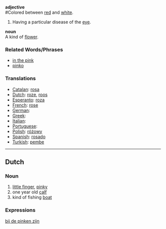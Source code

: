 '''adjective'''<br>
#Colored between [[red]] and [[white]].
#Having a particular disease of the [[eye]].

'''noun'''<br>
A kind of [[flower]].

===Related Words/Phrases===
*[[in the pink]]
*[[pinko]]

===Translations===

* [[Catalan]]: [[rosa]]
* [[Dutch]]: [[roze]], [[roos]]
* [[Esperanto]]: [[roza]]
* [[French]]: [[rose]]
* [[German]]: [[]]
* [[Greek]]: [[]]
* [[Italian]]: [[]]
* [[Portuguese]]: [[]]
* [[Polish]]: [[różowy]]
* [[Spanish]]: [[rosado]]
* [[Turkish]]: [[pembe]]
----
==Dutch==
===Noun===
#[[little finger]], [[pinky]]
#one year old [[calf]]
#kind of fishing [[boat]]

===Expressions===

[[bij de pinken zijn]]